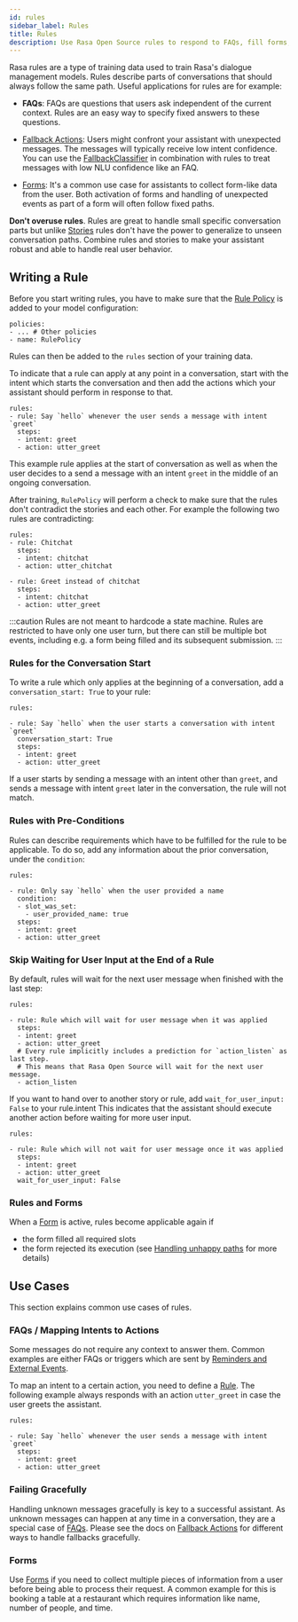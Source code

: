 ```yaml
---
id: rules
sidebar_label: Rules
title: Rules
description: Use Rasa Open Source rules to respond to FAQs, fill forms, or handle fallbacks gracefully.
---
```


Rasa rules are a type of training data used to train Rasa's dialogue management models.
Rules describe parts of conversations that should always follow the same path.
Useful applications for rules are for example:

* **FAQs**: FAQs are questions that users ask independent of the current context.
  Rules are an easy way to specify fixed answers to these questions.

* [Fallback Actions](./fallback-handoff.mdx#fallbackactions): Users might confront your assistant with unexpected messages.
  The messages will typically receive low intent confidence.
  You can use the [FallbackClassifier](./components/intent-classifiers.mdx#fallbackclassifier)
  in combination with rules to treat messages with low NLU confidence like an FAQ.

* [Forms](./forms.mdx): It's a common use case for assistants to collect form-like
  data from the user. Both activation of forms and handling of unexpected
  events as part of a form will often follow fixed paths.

**Don't overuse rules**. Rules are great to handle small specific conversation parts but
unlike [Stories](./stories.mdx) rules don't have the power to generalize to unseen conversation
paths. Combine rules and stories to make your assistant robust and able to handle
real user behavior.

## Writing a Rule

Before you start writing rules, you have to make sure that the
[Rule Policy](./policies.mdx#rule-policy) is added to your model configuration:

```yaml-rasa
policies:
- ... # Other policies
- name: RulePolicy
```

Rules can then be added to the `rules` section of your training data.

To indicate that a rule can apply at any point in a conversation, start with the
intent which starts the conversation and then add the actions which your assistant
should perform in response to that.

```yaml-rasa
rules:
- rule: Say `hello` whenever the user sends a message with intent `greet`
  steps:
  - intent: greet
  - action: utter_greet
```

This example rule applies at the start of conversation as well as when the user decides
to a send a message with an intent `greet` in the middle of an ongoing conversation.

After training, `RulePolicy` will perform a check to make sure that the rules don't
contradict the stories and each other.
For example the following two rules are contradicting:

```yaml-rasa
rules:
- rule: Chitchat
  steps:
  - intent: chitchat
  - action: utter_chitchat

- rule: Greet instead of chitchat
  steps:
  - intent: chitchat
  - action: utter_greet
```

:::caution
Rules are not meant to hardcode a state machine.
Rules are restricted to have only one user turn, but there can still be multiple
bot events, including e.g. a form being filled and its subsequent submission.
:::
### Rules for the Conversation Start

To write a rule which only applies at the beginning of a conversation, add a
`conversation_start: True` to your rule:

```yaml-rasa
rules:

- rule: Say `hello` when the user starts a conversation with intent `greet`
  conversation_start: True
  steps:
  - intent: greet
  - action: utter_greet
```

If a user starts by sending a message with an intent other than `greet`, and sends a
message with intent `greet` later in the conversation, the rule will not match.

### Rules with Pre-Conditions

Rules can describe requirements which have to be fulfilled for the rule to be
applicable. To do so, add any information about the prior conversation, under the
`condition`:

```yaml-rasa
rules:

- rule: Only say `hello` when the user provided a name
  condition:
  - slot_was_set: 
    - user_provided_name: true
  steps:
  - intent: greet
  - action: utter_greet
```

### Skip Waiting for User Input at the End of a Rule

By default, rules will wait for the next user message when finished with the last step:

```yaml-rasa
rules:

- rule: Rule which will wait for user message when it was applied
  steps:
  - intent: greet
  - action: utter_greet
  # Every rule implicitly includes a prediction for `action_listen` as last step.
  # This means that Rasa Open Source will wait for the next user message.
  - action_listen
```

If you want to hand over to another story or rule, add `wait_for_user_input: False`
to your rule.intent This indicates that the assistant should execute another action
before waiting for more user input.

```yaml-rasa
rules:

- rule: Rule which will not wait for user message once it was applied
  steps:
  - intent: greet
  - action: utter_greet
  wait_for_user_input: False
```

### Rules and Forms

When a [Form](./forms.mdx) is active, rules become applicable again if

- the form filled all required slots
- the form rejected its execution (see
[Handling unhappy paths](./forms.mdx#writing-stories--rules-for-unhappy-form-paths) for
 more details)

## Use Cases

This section explains common use cases of rules.

### FAQs / Mapping Intents to Actions

Some messages do not require any context to answer them. Common examples are either FAQs
or triggers which are sent by [Reminders and External Events](./reminders-and-external-events.mdx).

To map an intent to a certain action, you need to define a
[Rule](./rules.mdx).
The following example always responds with an action `utter_greet` in case the user
greets the assistant.

```yaml-rasa
rules:

- rule: Say `hello` whenever the user sends a message with intent `greet`
  steps:
  - intent: greet
  - action: utter_greet
```

### Failing Gracefully

Handling unknown messages gracefully is key to a successful assistant. As unknown
messages can happen at any time in a conversation, they are a special case of
[FAQs](./rules.mdx#faqs--mapping-intents-to-actions). Please see the docs on
[Fallback Actions](./fallback-handoff.mdx#fallbackactions) for different ways to
handle fallbacks gracefully.

### Forms

Use [Forms](./forms.mdx) if you need to collect multiple pieces of information from a user
before being able to process their request. A common example for this is booking a table
at a restaurant which requires information like name, number of people, and time.
